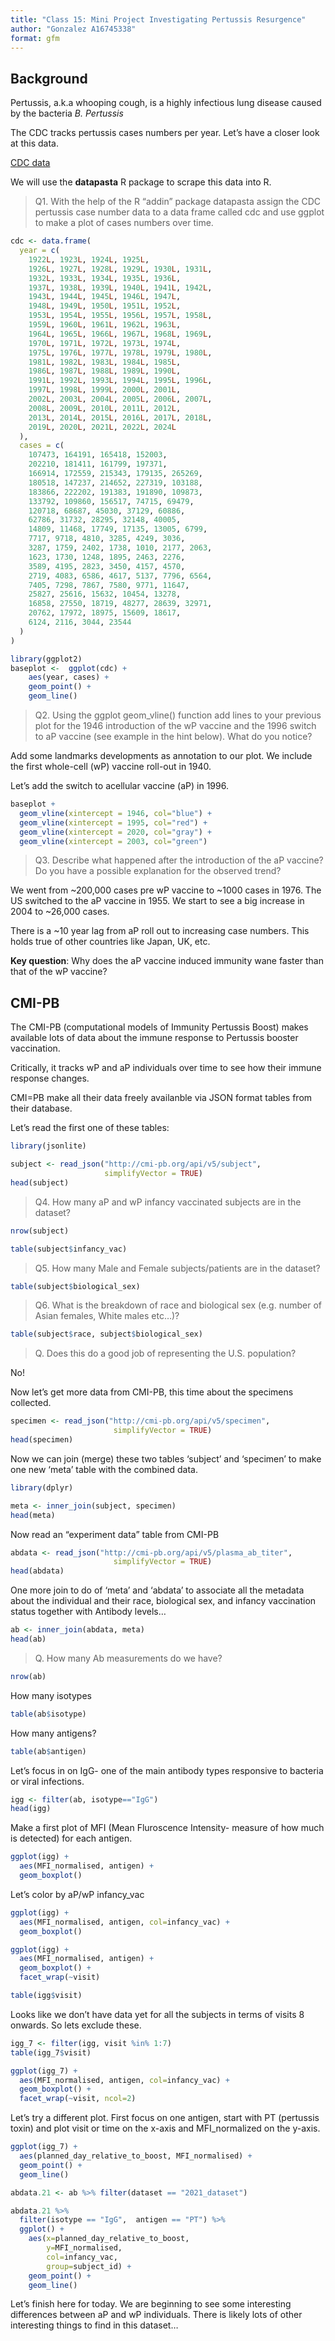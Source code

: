 ```yaml
---
title: "Class 15: Mini Project Investigating Pertussis Resurgence"
author: "Gonzalez A16745338"
format: gfm
---
```


## Background

Pertussis, a.k.a whooping cough, is a highly infectious lung disease caused by the bacteria *B. Pertussis*

The CDC tracks pertussis cases numbers per year. Let's have a closer look at this data. 

[CDC data](https://www.cdc.gov/pertussis/php/surveillance/pertussis-cases-by-year.html?CDC_AAref_Val=https://www.cdc.gov/pertussis/surv-reporting/cases-by-year.html)

We will use the **datapasta** R package to scrape this data into R. 

> Q1. With the help of the R “addin” package datapasta assign the CDC pertussis case number data to a data frame called cdc and use ggplot to make a plot of cases numbers over time.

```r
cdc <- data.frame(
  year = c(
    1922L, 1923L, 1924L, 1925L,
    1926L, 1927L, 1928L, 1929L, 1930L, 1931L,
    1932L, 1933L, 1934L, 1935L, 1936L,
    1937L, 1938L, 1939L, 1940L, 1941L, 1942L,
    1943L, 1944L, 1945L, 1946L, 1947L,
    1948L, 1949L, 1950L, 1951L, 1952L,
    1953L, 1954L, 1955L, 1956L, 1957L, 1958L,
    1959L, 1960L, 1961L, 1962L, 1963L,
    1964L, 1965L, 1966L, 1967L, 1968L, 1969L,
    1970L, 1971L, 1972L, 1973L, 1974L,
    1975L, 1976L, 1977L, 1978L, 1979L, 1980L,
    1981L, 1982L, 1983L, 1984L, 1985L,
    1986L, 1987L, 1988L, 1989L, 1990L,
    1991L, 1992L, 1993L, 1994L, 1995L, 1996L,
    1997L, 1998L, 1999L, 2000L, 2001L,
    2002L, 2003L, 2004L, 2005L, 2006L, 2007L,
    2008L, 2009L, 2010L, 2011L, 2012L,
    2013L, 2014L, 2015L, 2016L, 2017L, 2018L,
    2019L, 2020L, 2021L, 2022L, 2024L
  ),
  cases = c(
    107473, 164191, 165418, 152003,
    202210, 181411, 161799, 197371,
    166914, 172559, 215343, 179135, 265269,
    180518, 147237, 214652, 227319, 103188,
    183866, 222202, 191383, 191890, 109873,
    133792, 109860, 156517, 74715, 69479,
    120718, 68687, 45030, 37129, 60886,
    62786, 31732, 28295, 32148, 40005,
    14809, 11468, 17749, 17135, 13005, 6799,
    7717, 9718, 4810, 3285, 4249, 3036,
    3287, 1759, 2402, 1738, 1010, 2177, 2063,
    1623, 1730, 1248, 1895, 2463, 2276,
    3589, 4195, 2823, 3450, 4157, 4570,
    2719, 4083, 6586, 4617, 5137, 7796, 6564,
    7405, 7298, 7867, 7580, 9771, 11647,
    25827, 25616, 15632, 10454, 13278,
    16858, 27550, 18719, 48277, 28639, 32971,
    20762, 17972, 18975, 15609, 18617,
    6124, 2116, 3044, 23544
  )
)
```



```r
library(ggplot2)
baseplot <-  ggplot(cdc) +
    aes(year, cases) + 
    geom_point() +
    geom_line()
```



> Q2. Using the ggplot geom_vline() function add lines to your previous plot for the 1946 introduction of the wP vaccine and the 1996 switch to aP vaccine (see example in the hint below). What do you notice?

Add some landmarks developments as annotation to our plot. We include the first whole-cell (wP) vaccine roll-out in 1940.

Let's add the switch to acellular vaccine (aP) in 1996. 

```r
baseplot +
  geom_vline(xintercept = 1946, col="blue") + 
  geom_vline(xintercept = 1995, col="red") +
  geom_vline(xintercept = 2020, col="gray") +
  geom_vline(xintercept = 2003, col="green")
```



> Q3. Describe what happened after the introduction of the aP vaccine? Do you have a possible explanation for the observed trend?

We went from ~200,000 cases pre wP vaccine to ~1000 cases in 1976. The US switched to the aP vaccine in 1955. We start to see a big increase in 2004 to ~26,000 cases. 


There is a ~10 year lag from aP roll out to increasing case numbers. This holds true of other countries like Japan, UK, etc. 

**Key question**: Why does the aP vaccine induced immunity wane faster than that of the wP vaccine? 



## CMI-PB

The CMI-PB (computational models of Immunity Pertussis Boost) makes available lots of data about the immune response to Pertussis booster vaccination. 

Critically, it tracks wP and aP individuals over time to see how their immune response changes. 

CMI=PB make all their data freely availanble via JSON format tables from their database. 

Let's read the first one of these tables: 

```r
library(jsonlite)

subject <- read_json("http://cmi-pb.org/api/v5/subject", 
                     simplifyVector = TRUE)
head(subject)
```


> Q4. How many aP and wP infancy vaccinated subjects are in the dataset?

```r
nrow(subject)
```


```r
table(subject$infancy_vac)
```



> Q5. How many Male and Female subjects/patients are in the dataset?

```r
table(subject$biological_sex)
```


> Q6. What is the breakdown of race and biological sex (e.g. number of Asian females, White males etc…)?

```r
table(subject$race, subject$biological_sex) 
```

> Q. Does this do a good job of representing the U.S. population?

No!

Now let's get more data from CMI-PB, this time about the specimens collected.

```r
specimen <- read_json("http://cmi-pb.org/api/v5/specimen",
                       simplifyVector = TRUE)
head(specimen)
```



Now we can join (merge) these two tables 'subject' and 'specimen' to make one new 'meta' table with the combined data. 

```r
library(dplyr)

meta <- inner_join(subject, specimen)
head(meta)
```

Now read an "experiment data" table from CMI-PB

```r
abdata <- read_json("http://cmi-pb.org/api/v5/plasma_ab_titer",
                       simplifyVector = TRUE)
head(abdata)
```


One more join to do of 'meta' and 'abdata' to associate all the metadata about the individual and their race, biological sex, and infancy vaccination status together with Antibody levels...

```r
ab <- inner_join(abdata, meta)
head(ab)
```

> Q. How many Ab measurements do we have? 

```r
nrow(ab)
```


How many isotypes

```r
table(ab$isotype)
```

How many antigens?

```r
table(ab$antigen)
```

Let's focus in on IgG- one of the main antibody types responsive to bacteria or viral infections.


```r
igg <- filter(ab, isotype=="IgG")
head(igg)
```

Make a first plot of MFI (Mean Fluroscence Intensity- measure of how much is detected) for each antigen. 

```r
ggplot(igg) +
  aes(MFI_normalised, antigen) +
  geom_boxplot()
```

Let's color by aP/wP infancy_vac

```r
ggplot(igg) +
  aes(MFI_normalised, antigen, col=infancy_vac) +
  geom_boxplot()
```

```r
ggplot(igg) +
  aes(MFI_normalised, antigen) +
  geom_boxplot() +
  facet_wrap(~visit)
```


```r
table(igg$visit)
```


Looks like we don't have data yet for all the subjects in terms of visits 8 onwards. So lets exclude these.

```r
igg_7 <- filter(igg, visit %in% 1:7)
table(igg_7$visit)
```

```r
ggplot(igg_7) +
  aes(MFI_normalised, antigen, col=infancy_vac) +
  geom_boxplot() +
  facet_wrap(~visit, ncol=2)
```


Let's try a different plot. First focus on one antigen, start with PT (pertussis toxin) and plot visit or time on the x-axis and MFI_normalized on the y-axis. 

```r
ggplot(igg_7) +
  aes(planned_day_relative_to_boost, MFI_normalised) +
  geom_point() +
  geom_line()
```


```r
abdata.21 <- ab %>% filter(dataset == "2021_dataset")

abdata.21 %>% 
  filter(isotype == "IgG",  antigen == "PT") %>%
  ggplot() +
    aes(x=planned_day_relative_to_boost,
        y=MFI_normalised,
        col=infancy_vac,
        group=subject_id) +
    geom_point() +
    geom_line() 
```


Let's finish here for today. We are beginning to see some interesting differences between aP and wP individuals. There is likely lots of other interesting things to find in this dataset...


